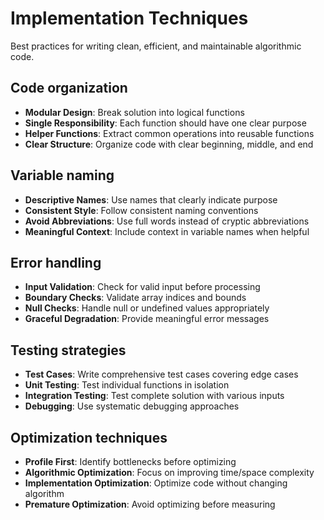 # Implementation Techniques

Best practices for writing clean, efficient, and maintainable algorithmic code.

## Code organization

- **Modular Design**: Break solution into logical functions
- **Single Responsibility**: Each function should have one clear purpose
- **Helper Functions**: Extract common operations into reusable functions
- **Clear Structure**: Organize code with clear beginning, middle, and end

## Variable naming

- **Descriptive Names**: Use names that clearly indicate purpose
- **Consistent Style**: Follow consistent naming conventions
- **Avoid Abbreviations**: Use full words instead of cryptic abbreviations
- **Meaningful Context**: Include context in variable names when helpful

## Error handling

- **Input Validation**: Check for valid input before processing
- **Boundary Checks**: Validate array indices and bounds
- **Null Checks**: Handle null or undefined values appropriately
- **Graceful Degradation**: Provide meaningful error messages

## Testing strategies

- **Test Cases**: Write comprehensive test cases covering edge cases
- **Unit Testing**: Test individual functions in isolation
- **Integration Testing**: Test complete solution with various inputs
- **Debugging**: Use systematic debugging approaches

## Optimization techniques

- **Profile First**: Identify bottlenecks before optimizing
- **Algorithmic Optimization**: Focus on improving time/space complexity
- **Implementation Optimization**: Optimize code without changing algorithm
- **Premature Optimization**: Avoid optimizing before measuring
